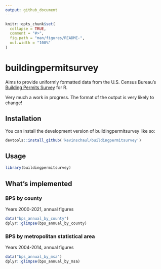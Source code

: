 ```yaml
---
output: github_document
---
```


<!-- README.md is generated from README.Rmd. Please edit that file -->

```r
knitr::opts_chunk$set(
  collapse = TRUE,
  comment = "#>",
  fig.path = "man/figures/README-",
  out.width = "100%"
)
```

# buildingpermitsurvey

<!-- badges: start -->
<!-- badges: end -->

Aims to provide uniformly formatted data from the U.S. Census Bureau's [Building
Permits Survey](https://www.census.gov/construction/bps/) for R.

Very much a work in progress. The format of the output is very likely to change!

## Installation

You can install the development version of buildingpermitsurvey like so:

``` r
devtools::install_github('kevinschaul/buildingpermitsurvey')
```

## Usage

```r
library(buildingpermitsurvey)
```

## What's implemented

### BPS by county

Years 2000-2021, annual figures

```r
data("bps_annual_by_county")
dplyr::glimpse(bps_annual_by_county)
```

### BPS by metropolitan statistical area

Years 2004-2014, annual figures

```r
data("bps_annual_by_msa")
dplyr::glimpse(bps_annual_by_msa)
```
